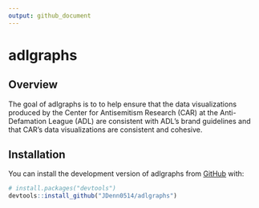 ```yaml
---
output: github_document
---
```


# adlgraphs

## Overview

The goal of adlgraphs is to to help ensure that the data visualizations
produced by the Center for Antisemitism Research (CAR) at the Anti-Defamation 
League (ADL) are consistent with ADL's brand guidelines and that CAR's 
data visualizations are consistent and cohesive.

## Installation

You can install the development version of adlgraphs from [GitHub](https://github.com/) with:

``` r
# install.packages("devtools")
devtools::install_github("JDenn0514/adlgraphs")
```

